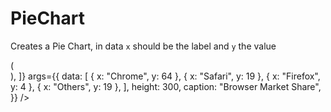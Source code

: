 


<Meta title="Design-System/Writing/Charts/PieChart" component={PieChart} />

# PieChart

Creates a Pie Chart, in data `x` should be the label and `y` the value

<Canvas>
  <Story
    name="Default"
    decorators={[
      (Story) => (
        <div className="mx-auto prose prose-serif dark:prose-light dark:prose-serifLight">
          <Story />
        </div>
      ),
    ]}
    args={{
      data: [
        { x: "Chrome", y: 64 },
        { x: "Safari", y: 19 },
        { x: "Firefox", y: 4 },
        { x: "Others", y: 19 },
      ],
      height: 300,
      caption: "Browser Market Share",
    }}
  />
</Canvas>

<ArgsTable of={PieChart} story="Default" />
